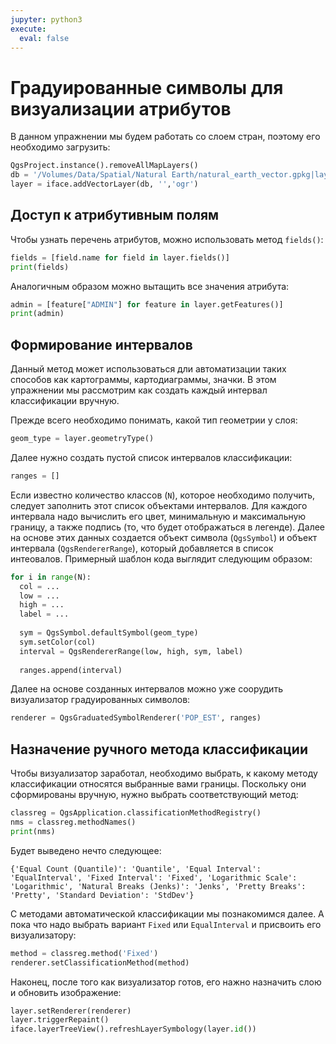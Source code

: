 ```yaml
---
jupyter: python3
execute:
  eval: false
---
```


# Градуированные символы для визуализации атрибутов

В данном упражнении мы будем работать со слоем стран, поэтому его необходимо загрузить:

```python
QgsProject.instance().removeAllMapLayers()
db = '/Volumes/Data/Spatial/Natural Earth/natural_earth_vector.gpkg|layername=ne_10m_admin_0_countries'
layer = iface.addVectorLayer(db, '','ogr')
```

## Доступ к атрибутивным полям

Чтобы узнать перечень атрибутов, можно использовать метод `fields()`:
```python
fields = [field.name for field in layer.fields()]
print(fields)
```

Аналогичным образом можно вытащить все значения атрибута:
```python
admin = [feature["ADMIN"] for feature in layer.getFeatures()]
print(admin)
```

## Формирование интервалов

Данный метод может использоваться дли автоматизации таких способов как картограммы, картодиаграммы, значки. В этом упражнении мы рассмотрим как создать каждый интервал классификации вручную. 

Прежде всего необходимо понимать, какой тип геометрии у слоя:
```python
geom_type = layer.geometryType()
```

Далее нужно создать пустой список интервалов классификации:
```python
ranges = []
```

Если известно количество классов (`N`), которое необходимо получить, следует заполнить этот список объектами интервалов. Для каждого интервала надо вычислить его цвет, минимальную и максимальную границу, а также подпись (то, что будет отображаться в легенде). Далее на основе этих данных создается объект символа (`QgsSymbol`) и объект интервала (`QgsRendererRange`), который добавляется в список интеовалов. Примерный шаблон кода выглядит следующим образом:

```python
for i in range(N):
  col = ...
  low = ...
  high = ...
  label = ...
  
  sym = QgsSymbol.defaultSymbol(geom_type)
  sym.setColor(col)
  interval = QgsRendererRange(low, high, sym, label)
  
  ranges.append(interval)
```

Далее на основе созданных интервалов можно уже соорудить визуализатор градуированных символов:

```python
renderer = QgsGraduatedSymbolRenderer('POP_EST', ranges)
```

## Назначение ручного метода классификации

Чтобы визуализатор заработал, необходимо выбрать, к какому методу классификации относятся выбранные вами границы. Поскольку они сформированы вручную, нужно выбрать соответствующий метод:

```python
classreg = QgsApplication.classificationMethodRegistry()
nms = classreg.methodNames()
print(nms)
```

Будет выведено нечто следующее:
```
{'Equal Count (Quantile)': 'Quantile', 'Equal Interval': 'EqualInterval', 'Fixed Interval': 'Fixed', 'Logarithmic Scale': 'Logarithmic', 'Natural Breaks (Jenks)': 'Jenks', 'Pretty Breaks': 'Pretty', 'Standard Deviation': 'StdDev'}
```

С методами автоматической классификации мы познакомимся далее. А пока что надо выбрать вариант `Fixed` или `EqualInterval` и присвоить его визуализатору:
```python
method = classreg.method('Fixed')
renderer.setClassificationMethod(method)
```

Наконец, после того как визуализатор готов, его нажно назначить слою и обновить изображение:
```python
layer.setRenderer(renderer)
layer.triggerRepaint()
iface.layerTreeView().refreshLayerSymbology(layer.id())
```









